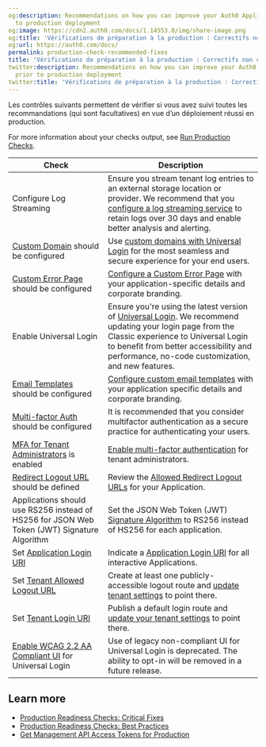```yaml
---
og:description: Recommendations on how you can improve your Auth0 Application prior
  to production deployment
og:image: https://cdn2.auth0.com/docs/1.14553.0/img/share-image.png
og:title: 'Vérifications de préparation à la production : Correctifs non critiques'
og:url: https://auth0.com/docs/
permalink: production-check-recommended-fixes
title: 'Vérifications de préparation à la production : Correctifs non critiques'
twitter:description: Recommendations on how you can improve your Auth0 Application
  prior to production deployment
twitter:title: 'Vérifications de préparation à la production : Correctifs non critiques'
---
```


Les contrôles suivants permettent de vérifier si vous avez suivi toutes les recommandations (qui sont facultatives) en vue d’un déploiement réussi en production.

For more information about your checks output, see [Run Production Checks](/docs/deploy-monitor/pre-deployment-checks/how-to-run-production-checks).

<table class="table"><thead>
<tr>
<th>Check</th>
<th>Description</th>
</tr>
</thead>
<tbody>
<tr>
<td>Configure Log Streaming</td>
<td>Ensure you stream tenant log entries to an external storage location or provider. We recommend that you <a href="/docs/customize/log-streams">configure a log streaming service</a> to retain logs over 30 days and enable better analysis and alerting.</td>
</tr>
<tr>
<td><a href="/docs/customize/custom-domains">Custom Domain</a> should be configured</td>
<td>Use <a href="https://manage.auth0.com/#/tenant/custom_domains">custom domains with Universal Login</a> for the most seamless and secure experience for your end users.</td>
</tr>
<tr>
<td><a href="/docs/customize/login-pages/custom-error-pages">Custom Error Page</a> should be configured</td>
<td><a href="https://manage.auth0.com/#/account">Configure a Custom Error Page</a> with your application-specific details and corporate branding.</td>
</tr>
<tr>
<td>Enable Universal Login</td>
<td>Ensure you're using the latest version of <a href="/docs/authenticate/login/auth0-universal-login/universal-login-vs-classic-login">Universal Login</a>. We recommend updating your login page from the Classic experience to Universal Login to benefit from better accessibility and performance, no-code customization, and new features.</td>
</tr>
<tr>
<td><a href="/docs/customize/email/manage-email-flow">Email Templates</a> should be configured</td>
<td><a href="https://manage.auth0.com/#/emails">Configure custom email templates</a> with your application specific details and corporate branding.</td>
</tr>
<tr>
<td><a href="/docs/secure/multi-factor-authentication">Multi-factor Auth</a> should be configured</td>
<td>It is recommended that you consider multifactor authentication as a secure practice for authenticating your users.</td>
</tr>
<tr>
<td><a href="/docs/get-started/manage-dashboard-access">MFA for Tenant Administrators</a> is enabled</td>
<td><a href="https://manage.auth0.com/#/account/admins">Enable multi-factor authentication</a> for tenant administrators.</td>
</tr>
<tr>
<td><a href="/docs/authenticate/login/logout#set-the-allowed-logout-urls-at-the-account-level">Redirect Logout URL</a> should be defined</td>
<td>Review the <a href="https://manage.auth0.com/#/account/advanced">Allowed Redirect Logout URLs</a> for your Application.</td>
</tr>
<tr>
<td>Applications should use RS256 instead of HS256 for JSON Web Token (JWT) Signature Algorithm</td>
<td>Set the JSON Web Token (JWT) <a href="/docs/get-started/apis#signing-algorithms">Signature Algorithm</a> to RS256 instead of HS256 for each application.</td>
</tr>
<tr>
<td>Set <a href="/docs/get-started/applications/application-settings#application-uris">Application Login URI</a></td>
<td>Indicate a <a href="/docs/get-started/applications/application-settings#application-uris">Application Login URI</a> for all interactive Applications.</td>
</tr>
<tr>
<td>Set <a href="/docs/get-started/applications/application-settings#application-uris">Tenant Allowed Logout URL</a></td>
<td>Create at least one publicly-accessible logout route and <a href="/docs/get-started/applications/application-settings#application-uris">update tenant settings</a> to point there.</td>
</tr>
<tr>
<td>Set <a href="/docs/get-started/tenant-settings#login-and-logout">Tenant Login URI</a></td>
<td>Publish a default login route and <a href="/docs/get-started/tenant-settings#login-and-logout">update your tenant settings</a> to point there.</td>
</tr>
<tr>
<td><a href="/docs/authenticate/login/auth0-universal-login#accessibility">Enable WCAG 2.2 AA Compliant UI</a> for Universal Login</td>
<td>Use of legacy non-compliant UI for Universal Login is deprecated. The ability to opt-in will be removed in a future release.</td>
</tr>
</tbody>
</table>

## Learn more

* [Production Readiness Checks: Critical Fixes](/docs/deploy-monitor/pre-deployment-checks/production-check-required-fixes)
* [Production Readiness Checks: Best Practices](/docs/deploy-monitor/pre-deployment-checks/production-checks-best-practices)
* [Get Management API Access Tokens for Production](/docs/secure/tokens/access-tokens/management-api-access-tokens/get-management-api-access-tokens-for-production)